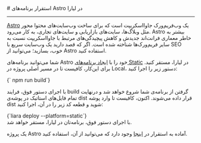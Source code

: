 

<Layout>
<Head>
<title>مستندات استقرار برنامه‌های Astro - لیارا</title>
<meta property="og:title" content="مستندات خدمات رایانش ابری لیارا" />
<meta property="og:description" content="مستندات مربوط به نحوه استقرار برنامه‌های Astro در پلتفرم Static در لیارا"  />
<meta property="og:image" content="https://media.liara.ir/logos/liara-poster.jpg" />
</Head>
# استقرار برنامه‌های Astro در لیارا
<hr className="mb-2" />
<a href="https://astro.build/" className="text-[#2196f3] ">Astro</a> یک وب‌فریم‌ورک جاوااسکریپت است که برای ساخت وب‌سایت‌های محتوا محور مثل وبلاگ‌ها، سایت‌های بازاریابی و سایت‌های تجاری، به کار می‌رود. Astro بیشتر به خاطر معماری فرانت‌اند جدیدش و کاهش پیچیدگی‌های مرتبط با جاوااسکریپت نسبت به سایر فریم‌ورک‌ها شناخته شده است. اگر که قصد دارید یک وب‌سایت سریع با SEO خوب، بسازید؛ می‌توانید از Astro استفاده کنید.
<div className="h-2" />

شما می‌توانید برنامه‌های Astro خود را با <a href="../../how-tos/create-app" className="text-[#2196f3] ">ایجاد برنامه‌های Static</a> در لیارا، مستقر کنید.
برای این‌کار، کافیست تا در مسیر اصلی پروژه در Local، دستور زیر را اجرا کنید:
<div className="h-2" />
<div dir='ltr'>
    <Highlight className="json">
        {` npm run build`}
    </Highlight>
</div>
<div className="h-2" />

با اجرای دستور فوق، فرایند build گرفتن از برنامه‌ی شما شروع خواهد شد و درنهایت تمام فایل‌های استاتیک در پوشه‌ی <Important>dist</Important> قرار داده می‌شوند.
اکنون، کافیست تا وارد پوشه dist شوید و قطعه کد زیر را در آن، اجرا کنید:

<div className="h-2" />
<div dir='ltr'>
    <Highlight className="js">
        {`liara deploy --platform=static`}
    </Highlight>
</div>
<div className="h-2" />
با اجرای دستور فوق، برنامه‌تان در لیارا، مستقر خواهد شد.

<div className="h-2" />
<Alert variant="success">
<p>
یک پروژه Astro آماده به استقرار در <a href="https://github.com/liara-cloud/astro-getting-started" className="text-[#2196f3] ">اینجا</a> وجود دارد که می‌توانید از آن، استفاده کنید.
</p>
</Alert>

</Layout>